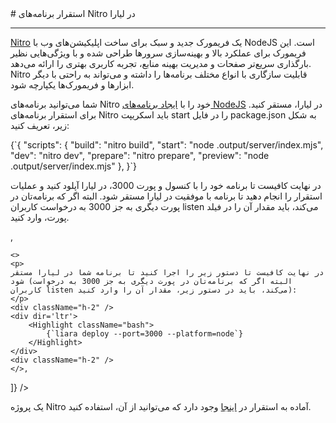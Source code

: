 

<Layout>
<Head>
<title>مستندات استقرار برنامه‌های Nitro - لیارا</title>
<meta property="og:title" content="مستندات خدمات رایانش ابری لیارا" />
<meta property="og:description" content="مستندات مربوط به نحوه استقرار برنامه‌های Nitro در پلتفرم NodeJS در لیارا"  />
</Head>
# استقرار برنامه‌های Nitro در لیارا
<hr className="mb-2" />

<a href="https://nitro.unjs.io" className="text-[#2196f3] ">Nitro</a> یک فریمورک جدید و سبک برای ساخت اپلیکیشن‌های وب با NodeJS است. این فریمورک برای عملکرد بالا و بهینه‌سازی سرورها طراحی شده و با ویژگی‌هایی نظیر بارگذاری سریع‌تر صفحات و مدیریت بهینه منابع، تجربه کاربری بهتری را ارائه می‌دهد. Nitro قابلیت سازگاری با انواع مختلف برنامه‌ها را داشته و می‌تواند به راحتی با دیگر ابزارها و فریمورک‌ها یکپارچه شود.
<div className='h-2' />


شما می‌توانید برنامه‌های Nitro خود را با <a href="../../how-tos/create-app" className="text-[#2196f3] ">ایجاد برنامه‌های NodeJS</a> در لیارا، مستقر کنید.
برای استقرار برنامه‌های Nitro باید اسکریپت <Important>start</Important> را در فایل <Important>package.json</Important> به شکل زیر، تعریف کنید:

<div className="h-2" />
<div dir='ltr'>
    <Highlight className="json">
        {`{
    "scripts": {
    "build": "nitro build",
    "start": "node .output/server/index.mjs",
    "dev": "nitro dev",
    "prepare": "nitro prepare",
    "preview": "node .output/server/index.mjs"
  },
}`}
    </Highlight>
</div>
<div className="h-2" />

<Section id="deploy" title="استقرار برنامه" />
<Tabs 
    tabs={["Liara Console", "Liara CLI"]} 
    content={[
    <>
    <p>
    در نهایت کافیست تا برنامه خود را با کنسول و پورت 3000، در لیارا آپلود کنید و عملیات استقرار را انجام دهید تا برنامه با موفقیت در لیارا مستقر شود. البته اگر که برنامه‌تان در پورت دیگری به جز 3000 به درخواست کاربران listen می‌کند، باید مقدار آن را در فیلد پورت، وارد کنید.
    </p>
    </>,

    <>
    <p>
    در نهایت کافیست تا دستور زیر را اجرا کنید تا برنامه شما در لیارا مستقر شود (البته اگر که برنامه‌تان در پورت دیگری به جز 3000 به درخواست کاربران listen می‌کند، باید در دستور زیر، مقدار آن را وارد کنید):
    </p>
    <div className="h-2" />
    <div dir='ltr'>
        <Highlight className="bash">
            {`liara deploy --port=3000 --platform=node`}
        </Highlight>
    </div>
    <div className="h-2" />
    </>,

]} 
/>

<Alert variant="success">
<p>
یک پروژه Nitro آماده به استقرار در <a href="https://github.com/liara-cloud/Nitro-getting-started" className="text-[#2196f3] ">اینجا</a> وجود دارد که می‌توانید از آن، استفاده کنید.
</p>
</Alert>

</Layout>